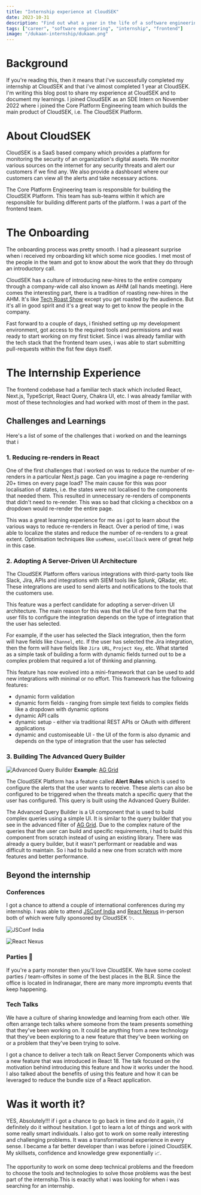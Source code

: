 ```yaml
---
title: "Internship experience at CloudSEK"
date: 2023-10-31
description: "Find out what a year in the life of a software engineering intern at CloudSEK looks like"
tags: ["career", "software engineering", "internship", "frontend"]
image: "/dukaan-internship/dukaan.png"
---
```


# Background

If you're reading this, then it means that i've successfully completed my internship at CloudSEK and that i've almost completed 1 year at CloudSEK.
I'm writing this blog post to share my experience at CloudSEK and to document my learnings.
I joined CloudSEK as an SDE Intern on November 2022 where i joined the Core Platform Engineering team which builds the main product of CloudSEK, i.e. The CloudSEK Platform.

# About CloudSEK

CloudSEK is a SaaS based company which provides a platform for monitoring the security of an organization's digital assets.
We monitor various sources on the internet for any security threats and alert our customers if we find any.
We also provide a dashboard where our customers can view all the alerts and take necessary actions.

The Core Platform Engineering team is responsible for building the CloudSEK Platform.
This team has sub-teams within it which are responsible for building different parts of the platform.
I was a part of the frontend team.

# The Onboarding

The onboarding process was pretty smooth. I had a pleaseant surprise when i received my onboarding kit which some nice goodies.
I met most of the people in the team and got to know about the work that they do through an introductory call.

CloudSEK has a culture of introducing new-hires to the entire company through a company-wide call also known as AHM (all hands meeting).
Here comes the interesting part, there is a tradition of roasting new-hires in the AHM. It's like [Tech Roast Show](https://www.instagram.com/techroastshow/?hl=en)
except you get roasted by the audience. But it's all in good spirit and it's a great way to get to know the people in the company.

Fast forward to a couple of days, i finished setting up my development environment, got access to the required tools and permissions and was ready to start working on my first ticket.
Since i was already familiar with the tech stack that the frontend team uses, i was able to start submitting pull-requests within the fist few days itself.

# The Internship Experience

The frontend codebase had a familiar tech stack which included React, Next.js, TypeScript, React Query, Chakra UI, etc.
I was already familiar with most of these technologies and had worked with most of them in the past.

## Challenges and Learnings

Here's a list of some of the challenges that i worked on and the learnings that i

### 1. Reducing re-renders in React

One of the first challenges that i worked on was to reduce the number of re-renders in a particular Next.js page. Can you imagine a page re-rendering 20+ times on every page load?
The main cause for this was poor localisation of states, i.e. the states were not localised to the components that needed them. This resulted in unnecessary re-renders of components that didn't need to re-render.
This was so bad that clicking a checkbox on a dropdown would re-render the entire page.

This was a great learning experience for me as i got to learn about the various ways to reduce re-renders in React. Over a period of time, i was able to localize the states and reduce the number of re-renders to a great extent.
Optimisation techniques like `useMemo`, `useCallback` were of great help in this case.

### 2. Adopting A Server-Driven UI Architecture

The CloudSEK Platform offers various integrations with third-party tools like Slack, Jira, APIs and integrations with SIEM tools like Splunk, QRadar, etc. These integrations are used to send alerts and notifications to the tools that the customers use.

This feature was a perfect candidate for adopting a server-driven UI architecture. The main reason for this was that the UI of the form that the user fills to configure the integration depends on the type of integration that the user has selected.

For example, if the user has selected the Slack integration, then the form will have fields like `Channel`, etc. If the user has selected the Jira integration, then the form will have fields like `Jira URL`, `Project Key`, etc.
What started as a simple task of building a form with dynamic fields turned out to be a complex problem that required a lot of thinking and planning.

This feature has now evolved into a mini-framework that can be used to add new integrations with minimal or no effort. This framework has the following features:

- dynamic form validation
- dynamic form fields - ranging from simple text fields to complex fields like a dropdown with dynamic options
- dynamic API calls
- dynamic setup - either via traditional REST APIs or OAuth with different applications
- dynamic and customiseable UI - the UI of the form is also dynamic and depends on the type of integration that the user has selected

### 3. Building The Advanced Query Builder

<Image
  src="/cloudsek-internship/advanced-query-builder.png"
  width={760}
  height={300}
  alt="Advanced Query Builder"
  customStyles="mt-8"
  loading="lazy"
/>
**Example**: [AG Grid](https://www.ag-grid.com/react-data-grid/filter-advanced/)

The CloudSEK Platform has a feature called **Alert Rules** which is used to configure the alerts that the user wants to receive.
These alerts can also be configured to be triggered when the threats match a specific query that the user has configured. This query is built using the Advanced Query Builder.

The Advanced Query Builder is a UI component that is used to build complex queries using a simple UI. It is similar to the query builder that you see in the advanced filter of [AG Grid](https://www.ag-grid.com/react-data-grid/filter-advanced/).
Due to the complex nature of the queries that the user can build and specific requirements, i had to build this component from scratch instead of using an existing library.
There was already a query builder, but it wasn't performant or readable and was difficult to maintain. So i had to build a new one from scratch with more features and better performance.

## Beyond the internship

### Conferences

I got a chance to attend a couple of international conferences during my internship.
I was able to attend [JSConf India](https://jsconf.in/) and [React Nexus](https://reactnexus.com/) in-person both of which were fully sponsored by CloudSEK ✨.

<Image
  src="/cloudsek-internship/jsconf.jpeg"
  width={760}
  height={300}
  alt="JSConf India"
  customStyles="mb-12"
  loading="lazy"
/>

<Image
  src="/cloudsek-internship/react-nexus.jpeg"
  width={760}
  height={300}
  alt="React Nexus"
  loading="lazy"
  customStyles="mb-12"
/>

### Parties 🎉

If you're a party monster then you'll love CloudSEK. We have some coolest parties / team-offsites in some of the best places in the BLR.
Since the office is located in Indiranagar, there are many more impromptu events that keep happening.

### Tech Talks

We have a culture of sharing knowledge and learning from each other.
We often arrange tech talks where someone from the team presents something that they've been working on.
It could be anything from a new technology that they've been exploring to a new feature that they've been working on or a problem that they've been trying to solve.

I got a chance to deliver a tech talk on React Server Components which was a new feature that was introduced in React 18.
The talk focused on the motivation behind introducing this feature and how it works under the hood.
I also talked about the benefits of using this feature and how it can be leveraged to reduce the bundle size of a React application.

# Was it worth it?

YES, Absolutely!!! if i got a chance to go back in time and do it again, i'd definitely do it without hesitation.
I got to learn a lot of things and work with some really smart individuals.
I also got to work on some really interesting and challenging problems. It was a transformational experience in every sense.
I became a far better developer than i was before i joined CloudSEK. My skillsets, confidence and knowledge grew exponentially 📈.

The opportunity to work on some deep technical problems and the freedom to choose the tools and technologies to solve those
problems was the best part of the internship.This is exactly what i was looking for when i was searching for an internship.
